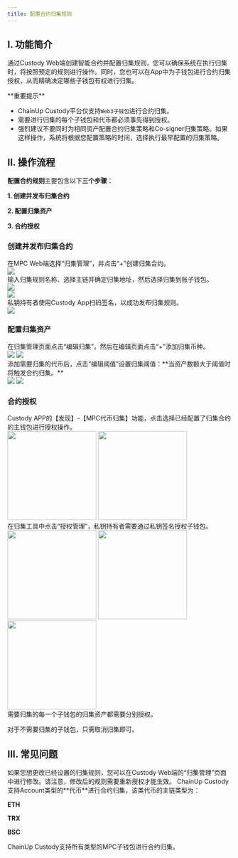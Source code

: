 ```yaml
---
title: 配置合约归集规则
---
```


## I. 功能简介

通过Custody Web端创建智能合约并配置归集规则，您可以确保系统在执行归集时，将按照预定的规则进行操作。同时，您也可以在App中为子钱包进行合约归集授权，从而精确决定哪些子钱包有权进行归集。

<Warning>
**重要提示**

- ChainUp Custody平台仅支持`Web3子钱包`进行合约归集。
- 需要进行归集的每个子钱包和代币都必须事先得到授权。
- 强烈建议不要同时为相同资产配置合约归集策略和Co-signer归集策略。如果这样操作，系统将根据您配置策略的时间，选择执行最早配置的归集策略。

</Warning>

## II. 操作流程

**配置合约规则**主要包含以下**三个步骤**：

**1. 创建并发布归集合约**

**2. 配置归集资产**

**3. 合约授权**

### 创建并发布归集合约

<Steps>
<Step title="创建并发布归集合约">
    在MPC Web端选择“归集管理”，并点击“+”创建归集合约。
<div className="w-full flex items-center justify-center">
    <img src="/images/help-center/contract-collect1_cn.PNG" />
</div>
</Step>
<Step title="编辑归集规则">
   输入归集规则名称、选择主链并确定归集地址，然后选择归集到账子钱包。
   <div className="w-full flex items-center justify-center">
    <img src="/images/help-center/contract-collect2_cn.PNG" />
</div>
</Step>

<Step title="选择归集到账子钱包">
   <div className="w-full flex items-center justify-center">
    <img src="/images/help-center/contract-collect3_cn.PNG" />
</div>
</Step>

<Step title="签名发布合约">
    私钥持有者使用Custody App扫码签名，以成功发布归集规则。
<div className="w-full flex items-center justify-center">
    <img src="/images/help-center/contract-collect5_cn.PNG" />
</div>
</Step>
</Steps>

### 配置归集资产

<Steps>
<Step title="编辑归集阈值">
    在归集管理页面点击“编辑归集”，然后在编辑页面点击“+”添加归集币种。
<div className="w-full flex items-center justify-center">
<CardGroup cols={2}>
    <img src="/images/help-center/contract-collect6_cn.PNG" />
    <img src="/images/help-center/contract-collect7_cn.PNG" />
    </CardGroup>
</div>
</Step>
<Step title="编辑归集阈值">
    添加需要归集的代币后，点击“编辑阈值”设置归集阈值：**当资产数额大于阈值时将触发合约归集。**
 
<div className="w-full flex items-center justify-center">
<CardGroup cols={2}>
    <img src="/images/help-center/contract-collect8_cn.PNG" />
    <img src="/images/help-center/contract-collect9_cn.PNG" />
    </CardGroup>
</div>

</Step>
</Steps>

### 合约授权

<Steps>
<Step title="打开MPC代币归集">
Custody APP的【发现】-【MPC代币归集】功能，点击选择已经配置了归集合约的主钱包进行授权操作。

<div className="w-full flex items-center justify-center">
<CardGroup cols={2}>
    <img src="/images/help-center/contract-collect10_cn.PNG" width="200"/>
    <img src="/images/help-center/contract-collect11_cn.PNG" width="200"/>
    </CardGroup>
</div>

</Step>
<Step title="授权管理">
   在归集工具中点击“授权管理”，私钥持有者需要通过私钥签名授权子钱包。
<div className="w-full flex items-center justify-center">
<CardGroup cols={3}>
    <img src="/images/help-center/contract-collect12_cn.PNG" width="200"/>
    <img src="/images/help-center/contract-collect13_cn.jpeg" width="200"/>
    <img src="/images/help-center/contract-collect14_cn.jpeg" width="200"/>
    </CardGroup>
</div>

<Warning>
需要归集的每一个子钱包的归集资产都需要分别授权。

对于不需要归集的子钱包，只需取消归集即可。
</Warning>

</Step>
</Steps>

## III. 常见问题

<Accordion title="如果我想更改已经设置的归集规则怎么办？">
如果您想更改已经设置的归集规则，您可以在Custody Web端的“归集管理”页面中进行修改。请注意，修改后的规则需要重新授权才能生效。
</Accordion>

<Accordion title="合约归集的资产类型有哪些？">
ChainUp Custody支持Account类型的**代币**进行合约归集，该类代币的主链类型为：

**ETH**

**TRX**

**BSC**
</Accordion>

<Accordion title="合约归集的钱包类型有哪些？">
ChainUp Custody支持所有类型的MPC子钱包进行合约归集。
</Accordion>